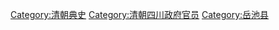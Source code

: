 [[Category:清朝典史|Category:清朝典史]]
[[Category:清朝四川政府官员|Category:清朝四川政府官员]]
[[Category:岳池县|Category:岳池县]]